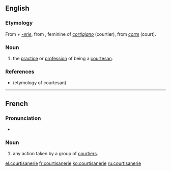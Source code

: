 ==English==

===Etymology===
From {{etyl|frm|en}} {{term|courtisane||lang=frm}} + ''[[-erie]]'',
from {{etyl|it|en}} {{term|cortigiana||lang=it}}, feminine of ''[[cortigiano]]'' (courtier), from ''[[corte]]'' (court).

===Noun===
{{en-noun}}

# the [[practice]] or [[profession]] of being a [[courtesan]].

===References===
* {{R:Webster 1913|courtesan}} (etymology of courtesan)

----

==French==

===Pronunciation===
* {{IPA|/kuʁ.ti.zan.ʁi/|lang=fr}}

===Noun===
{{head|fr|noun|g=f}}

# any action taken by a group of [[courtier]]s.

[[el:courtisanerie]]
[[fr:courtisanerie]]
[[ko:courtisanerie]]
[[ru:courtisanerie]]